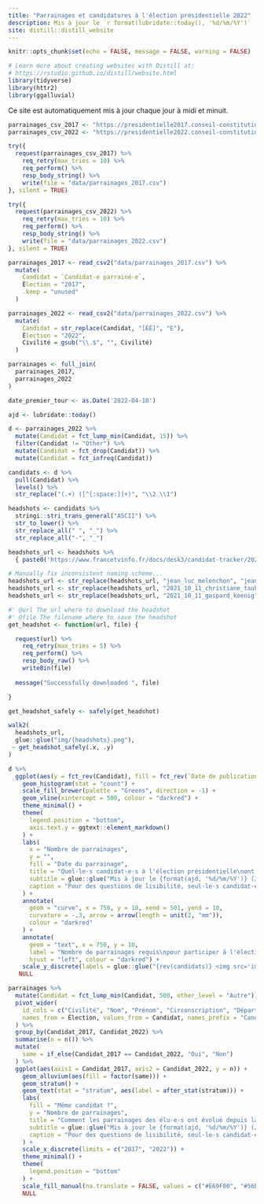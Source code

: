 ```yaml
---
title: "Parrainages et candidatures à l'élection présidentielle 2022"
description: Mis à jour le `r format(lubridate::today(), '%d/%m/%Y')`
site: distill::distill_website
---
```


```r
knitr::opts_chunk$set(echo = FALSE, message = FALSE, warning = FALSE)

# Learn more about creating websites with Distill at:
# https://rstudio.github.io/distill/website.html
library(tidyverse)
library(httr2)
library(ggalluvial)
```

Ce site est automatiquement mis à jour chaque jour à midi et minuit.

```r
parrainages_csv_2017 <- "https://presidentielle2017.conseil-constitutionnel.fr/wp-content/uploads/2017/03/parrainagestotal.csv"
parrainages_csv_2022 <- "https://presidentielle2022.conseil-constitutionnel.fr/telechargement/parrainagestotal.csv"

try({
  request(parrainages_csv_2017) %>%
    req_retry(max_tries = 10) %>%
    req_perform() %>%
    resp_body_string() %>%
    write(file = "data/parrainages_2017.csv")
}, silent = TRUE)

try({
  request(parrainages_csv_2022) %>%
    req_retry(max_tries = 10) %>%
    req_perform() %>%
    resp_body_string() %>%
    write(file = "data/parrainages_2022.csv")
}, silent = TRUE)
```

```r
parrainages_2017 <- read_csv2("data/parrainages_2017.csv") %>%
  mutate(
    Candidat = `Candidat-e parrainé-e`,
    Élection = "2017",
    .keep = "unused"
  )

parrainages_2022 <- read_csv2("data/parrainages_2022.csv") %>%
  mutate(
    Candidat = str_replace(Candidat, "[ÉÈ]", "E"),
    Élection = "2022",
    Civilité = gsub("\\.$", "", Civilité)
  )

parrainages <- full_join(
  parrainages_2017,
  parrainages_2022
)
```

```r
date_premier_tour <- as.Date('2022-04-10')

ajd <- lubridate::today()
```

```r
d <- parrainages_2022 %>%
  mutate(Candidat = fct_lump_min(Candidat, 15)) %>%
  filter(Candidat != "Other") %>%
  mutate(Candidat = fct_drop(Candidat)) %>%
  mutate(Candidat = fct_infreq(Candidat))

candidats <- d %>%
  pull(Candidat) %>%
  levels() %>%
  str_replace("(.+) ([^[:space:]]+)", "\\2 \\1")

headshots <- candidats %>%
  stringi::stri_trans_general("ASCII") %>%
  str_to_lower() %>%
  str_replace_all(" ", "_") %>%
  str_replace_all("-", "_")

headshots_url <- headshots %>%
  { paste0('https://www.francetvinfo.fr/docs/desk3/candidat-tracker/2021_10_11_', ., '.png') }

# Manually fix inconsistent naming scheme...
headshots_url <- str_replace(headshots_url, "jean_luc_melenchon", "jean_luc-melenchon")
headshots_url <- str_replace(headshots_url, "2021_10_11_christiane_taubira", "2021_12_17_christiane_taubira")
headshots_url <- str_replace(headshots_url, "2021_10_11_gaspard_koenig", "2022_01_11_gaspard_koenig")
```

```r
#' @url The url where to download the headshot
#' @file The filename where to save the headshot
get_headshot <- function(url, file) {

  request(url) %>%
    req_retry(max_tries = 5) %>%
    req_perform() %>%
    resp_body_raw() %>%
    writeBin(file)
  
  message("Successfully downloaded ", file)

}

get_headshot_safely <- safely(get_headshot)

walk2(
  headshots_url,
  glue::glue("img/{headshots}.png"),
 ~ get_headshot_safely(.x, .y)
)
```

```r
d %>%
  ggplot(aes(y = fct_rev(Candidat), fill = fct_rev(`Date de publication`))) +
    geom_histogram(stat = "count") +
    scale_fill_brewer(palette = "Greens", direction = -1) +
    geom_vline(xintercept = 500, colour = "darkred") +
    theme_minimal() +
    theme(
      legend.position = "bottom",
      axis.text.y = ggtext::element_markdown()
    ) +
    labs(
      x = "Nombre de parrainages",
      y = "",
      fill = "Date du parrainage",
      title = "Quel·le·s candidat·e·s à l'élection présidentielle\nont reçu leurs 500 parrainages ?",
      subtitle = glue::glue("Mis à jour le {format(ajd, '%d/%m/%Y')} (J-{date_premier_tour - ajd} avant le premier tour)"),
      caption = "Pour des questions de lisibilité, seul·le·s candidat·e·s avec plus de 15 parrainages sont présent·e·s sur ce graphique.\n\nSources:\n- données: https://presidentielle2022.conseil-constitutionnel.fr\n- images: franceinfo\n\nCréé par @grusonh."
    ) +
    annotate(
      geom = "curve", x = 750, y = 10, xend = 501, yend = 10,
      curvature = -.3, arrow = arrow(length = unit(2, "mm")),
      colour = "darkred"
    ) +
    annotate(
      geom = "text", x = 750, y = 10,
      label = "Nombre de parrainages requis\npour participer à l'élection",
      hjust = "left", colour = "darkred") +
    scale_y_discrete(labels = glue::glue("{rev(candidats)} <img src='img/{rev(headshots)}.png' width='19'>")) +
   NULL
```

```r
parrainages %>%
  mutate(Candidat = fct_lump_min(Candidat, 500, other_level = "Autre")) %>%
  pivot_wider(
    id_cols = c("Civilité", "Nom", "Prénom", "Circonscription", "Département"),
    names_from = Élection, values_from = Candidat, names_prefix = "Candidat_"
  ) %>%
  group_by(Candidat_2017, Candidat_2022) %>%
  summarise(n = n()) %>%
  mutate(
    same = if_else(Candidat_2017 == Candidat_2022, "Oui", "Non")
  ) %>%
  ggplot(aes(axis1 = Candidat_2017, axis2 = Candidat_2022, y = n)) +
    geom_alluvium(aes(fill = factor(same))) +
    geom_stratum() +
    geom_text(stat = "stratum", aes(label = after_stat(stratum))) +
    labs(
      fill = "Même candidat ?",
      y = "Nombre de parrainages",
      title = "Comment les parrainages des élu·e·s ont évolué depuis la dernière élection présidentielle ?",
      subtitle = glue::glue("Mis à jour le {format(ajd, '%d/%m/%Y')} (J-{date_premier_tour - ajd} avant le premier tour)"),
      caption = "Pour des questions de lisibilité, seul·le·s candidat·e·s qualifié·e·s pour l'élection de 2017 sont présent·e·s sur ce graphique.\n\nSources:\n- https://presidentielle2022.conseil-constitutionnel.fr\n- https://presidentielle2017.conseil-constitutionnel.fr\n\nCréé par @grusonh."
    ) +
    scale_x_discrete(limits = c("2017", "2022")) +
    theme_minimal() +
    theme(
      legend.position = "bottom"
    ) +
    scale_fill_manual(na.translate = FALSE, values = c("#E69F00", "#56B4E9")) +
    NULL
```

